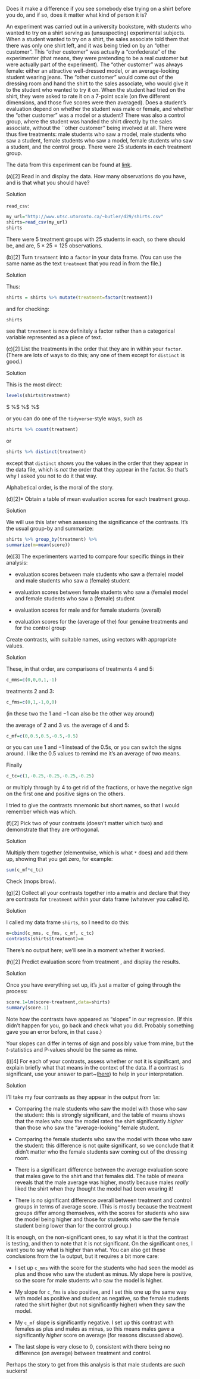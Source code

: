 

 Does it make a difference if you see somebody else trying on
a shirt before you do, and if so, does it matter what kind of person
it is? 

An experiment was carried out in a university bookstore, with
students who wanted to try on a shirt serving as (unsuspecting)
experimental subjects. When a student wanted to try on a shirt, the
sales associate told them that there was only one shirt left, and it
was being tried on by an "other customer". This "other customer"
was actually a "confederate" of the experimenter (that means, they
were pretending to be a real customer but were actually part of the
experiment). The "other customer" was always female: either an
attractive well-dressed model, or an average-looking student wearing
jeans. The "other customer" would come out of the
dressing room and hand the shirt to the sales associate, who would
give it to the student who wanted to try it on. When the student had
tried on the shirt, they were asked to rate it on a 7-point scale (on
five different dimensions, and those five scores were then
averaged). Does a student's evaluation depend on whether the student
was male or female, and whether the "other customer" was a model or
a student? There was also a control group, where the student was
handed the shirt directly  by the sales associate, without the ``other
customer'' being involved at all. There were thus five treatments:
male students who saw a model, male students who saw a student, female
students who saw a model, female students who saw a student, and the
control group. There were 25 students in each treatment group.

The data from this experiment can be found at
[link](http://www.utsc.utoronto.ca/~butler/d29/shirts.csv).



(a)[2] Read in and display the data. How many observations do you
have, and is that what you should have?

Solution


`read_csv`:
```r
my_url="http://www.utsc.utoronto.ca/~butler/d29/shirts.csv"
shirts=read_csv(my_url)
shirts
```

     

There were 5 treatment groups with 25 students in each, so there
should be, and are, $5 \times 25=125$ observations.


(b)[2] Turn `treatment` into a `factor` in your data
frame. (You can use the same name as the text `treatment`
that you read in from the file.)

Solution


Thus:
```r
shirts = shirts %>% mutate(treatment=factor(treatment))
```

     

and for checking:

```r
shirts
```

 

see that `treatment` is now definitely a factor rather than a
categorical variable represented as a piece of text.


(c)[2] List the treatments in the order that they are in within
your `factor`. (There are lots of ways to do this; any one of
them except for `distinct` is good.)

Solution


This is the most direct:
```r
levels(shirts$treatment)
```
$ %$ %$ %$

or you can do one of the `tidyverse`-style ways, such as

```r
shirts %>% count(treatment)
```

 

or

```r
shirts %>% distinct(treatment)
```

 

except that `distinct` shows you the values in the order that
they appear in the data file, which is *not* the order that they
appear in the factor. So that's why I asked you not to do it that way.

Alphabetical order,  is the moral of the story.


(d)[2]<a name="part:mean-eval">*</a> 
Obtain a table of mean evaluation scores for each treatment group.
  

Solution


We will use this later when assessing the significance of the
contrasts. It's the usual group-by and summarize:
```r
shirts %>% group_by(treatment) %>%
summarize(m=mean(score))
```
  

(e)[3] The experimenters wanted to compare four specific things in
their analysis:


* evaluation scores between male students who saw a (female) model and
male students who saw a (female) student

* evaluation scores between female students who saw a (female)
model and female students who saw a (female) student

* evaluation scores for male and for female students (overall)

* evaluation scores for the (average of the) four genuine
treatments and for the control group

Create contrasts, with suitable names, using vectors with
appropriate values.
  

Solution


These, in that order, are comparisons of treatments 4 and 5:
```r
c_mms=c(0,0,0,1,-1)
```

   

treatments 2 and 3:

```r
c_fms=c(0,1,-1,0,0)
```

 

(in these two the 1 and $-1$ can also be the other way around)

the average of 2 and 3 vs.\ the average of 4 and 5:

```r
c_mf=c(0,0.5,0.5,-0.5,-0.5)
```

 

or you can use 1 and $-1$ instead of the 0.5s, or you can switch the
signs around. I like the 0.5 values to remind me it's an average of
two means.

Finally

```r
c_tc=c(1,-0.25,-0.25,-0.25,-0.25)
```

 

or multiply through by 4 to get rid of the fractions, or have the
negative sign on the first one and positive signs on the others.

I tried to give the contrasts mnemonic but short names, so that I
would remember which was which.
  

(f)[2] Pick two of your contrasts (doesn't matter which two) and
demonstrate that they are orthogonal.
  

Solution


Multiply them together (elementwise, which is what `*`
does) and add them up, showing that you get zero, for example:
```r
sum(c_mf*c_tc)
```

     

Check (mops brow).
  

(g)[2] Collect all your contrasts together into a matrix and
declare that they are contrasts for `treatment` within your
data frame (whatever you called it).
  

Solution


I called my data frame `shirts`, so I need to do this:
```r
m=cbind(c_mms, c_fms, c_mf, c_tc)
contrasts(shirts$treatment)=m
```

       

There's no output here; we'll see in a moment whether it worked.
  

(h)[2] Predict evaluation score from treatment \emph{as a
regression}, and display the results.
  

Solution


Once you have everything set up, it's just a matter of going
through the process:
```r
score.1=lm(score~treatment,data=shirts)
summary(score.1)
```

       

Note how the contrasts have appeared as "slopes" in our
regression. (If this didn't happen for you, go back and check what you
did. Probably something gave you an error before, in that case.)

Your slopes can differ in terms of sign and possibly value from mine,
but the $t$-statistics and P-values should be the same as mine.
  

(i)[4] For each of your contrasts, assess whether or not it is
significant, and explain briefly what that means in the context of the
data. If a contrast is significant, use your answer to
part~(<a href="#part:mean-eval">here</a>) to help in your interpretation. 
    

Solution


I'll take my four contrasts as they appear in the output from `lm`:


* Comparing the male students who saw the model with those
who saw the student: this is strongly significant, and the
table of means shows that the males who saw the model rated
the shirt significantly *higher* than those who saw the
"average-looking" female student.

* Comparing the female students who saw the model with
those who saw the student: this difference is not quite
significant, so we conclude that it didn't matter who the
female students saw coming out of the dressing room.

* There is a significant difference between the average
evaluation score that males gave to the shirt and that
females did. The table of means reveals that the male
average was higher, mostly because males *really* liked
the shirt when they thought the model had been wearing it!

* There is no significant difference overall between
treatment and control groups in terms of average
score. (This is mostly because the treatment groups differ
among themselves, with the scores for students who saw the
model being higher and those for students who saw the female
student being lower than for the control group.)

It is enough, on the non-significant ones, to say what it is
that the contrast is testing, and then to note that it is not
significant. On the significant ones, I want you to say what
is higher than what.
You can also get these conclusions from the `lm`
output, but it requires a bit more care:


* I set up `c_mms` with the score for the students
who had seen the model as plus and those who saw the student
as minus. My slope here is positive, so the score for
male students who saw the model is higher.

* My slope for `c_fms` is also positive, and I set
this one up the same way with model as positive and student
as negative, so the female students rated the shirt higher
(but not significantly higher) when they saw the model.

* My `c_mf` slope is significantly negative. I set
up this contrast with females as plus and males as minus, so
this means males gave a significantly *higher* score on
average (for reasons discussed above).

* The last slope is very close to 0, consistent with there
being no difference (on average) between treatment and control.

Perhaps the story to get from this analysis is that male
students are *such* suckers!
    



